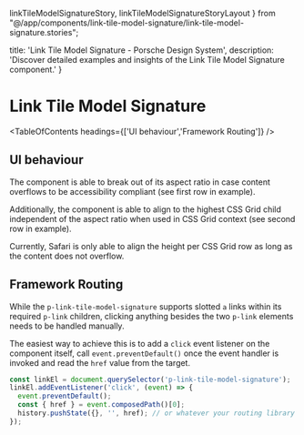   linkTileModelSignatureStory, linkTileModelSignatureStoryLayout
} from "@/app/components/link-tile-model-signature/link-tile-model-signature.stories";

  title: 'Link Tile Model Signature - Porsche Design System',
  description: 'Discover detailed examples and insights of the Link Tile Model Signature component.'
}

# Link Tile Model Signature <ComponentStatus tagName="p-link-tile-model-signature"></ComponentStatus>

<TableOfContents headings={['UI behaviour','Framework Routing']} />

## UI behaviour

The component is able to break out of its aspect ratio in case content overflows to be accessibility compliant (see
first row in example).

Additionally, the component is able to align to the highest CSS Grid child independent of the aspect ratio when used in
CSS Grid context (see second row in example).

<Notification heading="Browser Support Limitation" heading-tag="h3" state="warning">
  Currently, Safari is only able to align the height per CSS Grid row as long as the content does not overflow.
</Notification>

<ComponentStory story={linkTileModelSignatureStoryLayout} />

## Framework Routing

While the `p-link-tile-model-signature` supports slotted `a` links within its required `p-link` children, clicking
anything besides the two `p-link` elements needs to be handled manually.

<ComponentStory story={linkTileModelSignatureStory} />

The easiest way to achieve this is to add a `click` event listener on the component itself, call
`event.preventDefault()` once the event handler is invoked and read the `href` value from the target.

```ts
const linkEl = document.querySelector('p-link-tile-model-signature');
linkEl.addEventListener('click', (event) => {
  event.preventDefault();
  const { href } = event.composedPath()[0];
  history.pushState({}, '', href); // or whatever your routing library provides as a hook or service
});
```